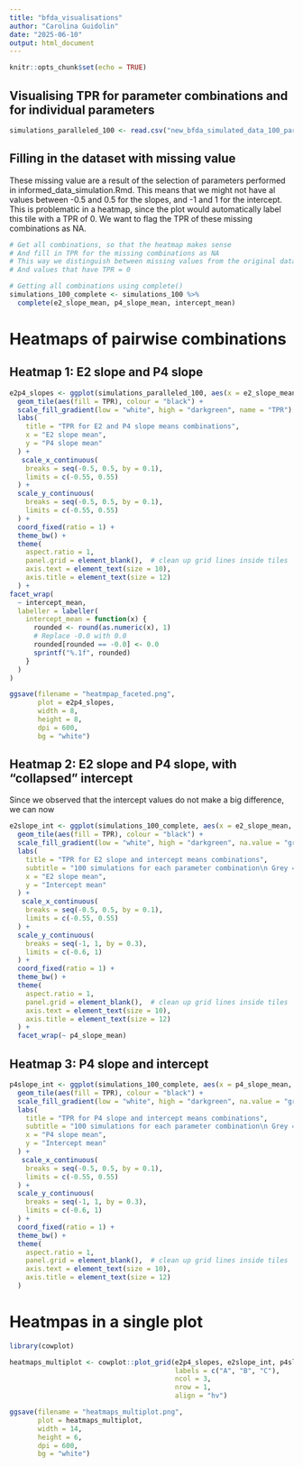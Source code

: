 ```yaml
---
title: "bfda_visualisations"
author: "Carolina Guidolin"
date: "2025-06-10"
output: html_document
---
```


```r
knitr::opts_chunk$set(echo = TRUE)
```

## Visualising TPR for parameter combinations and for individual parameters 

```r
simulations_paralleled_100 <- read.csv("new_bfda_simulated_data_100_parallelised.csv")
```

## Filling in the dataset with missing value
These missing value are a result of the selection of parameters performed in informed_data_simulation.Rmd. This means that we might not have al values between -0.5 and 0.5 for the slopes, and -1 and 1 for the intercept. This is problematic in a heatmap, since the plot would automatically label this tile with a TPR of 0. We want to flag the TPR of these missing combinations as NA.
```r
# Get all combinations, so that the heatmap makes sense
# And fill in TPR for the missing combinations as NA
# This way we distinguish between missing values from the original dataset
# And values that have TPR = 0 

# Getting all combinations using complete()
simulations_100_complete <- simulations_100 %>%
  complete(e2_slope_mean, p4_slope_mean, intercept_mean)

```

# Heatmaps of pairwise combinations

## Heatmap 1: E2 slope and P4 slope
```r
e2p4_slopes <- ggplot(simulations_paralleled_100, aes(x = e2_slope_mean, y = p4_slope_mean)) +
  geom_tile(aes(fill = TPR), colour = "black") +
  scale_fill_gradient(low = "white", high = "darkgreen", name = "TPR") +
  labs(
    title = "TPR for E2 and P4 slope means combinations",
    x = "E2 slope mean",
    y = "P4 slope mean"
  ) +
   scale_x_continuous(
    breaks = seq(-0.5, 0.5, by = 0.1),
    limits = c(-0.55, 0.55)
  ) +
  scale_y_continuous(
    breaks = seq(-0.5, 0.5, by = 0.1),
    limits = c(-0.55, 0.55)
  ) +
  coord_fixed(ratio = 1) +
  theme_bw() +
  theme(
    aspect.ratio = 1,
    panel.grid = element_blank(),  # clean up grid lines inside tiles
    axis.text = element_text(size = 10),
    axis.title = element_text(size = 12)
  ) + 
facet_wrap(
  ~ intercept_mean,
  labeller = labeller(
    intercept_mean = function(x) {
      rounded <- round(as.numeric(x), 1)
      # Replace -0.0 with 0.0
      rounded[rounded == -0.0] <- 0.0
      sprintf("%.1f", rounded)
    }
  )
)

ggsave(filename = "heatmpap_faceted.png",
       plot = e2p4_slopes,
       width = 8, 
       height = 8,
       dpi = 600, 
       bg = "white")
```

## Heatmap 2: E2 slope and P4 slope, with "collapsed" intercept
Since we observed that the intercept values do not make a big difference, we can now 
```r
e2slope_int <- ggplot(simulations_100_complete, aes(x = e2_slope_mean, y = intercept_mean)) +
  geom_tile(aes(fill = TPR), colour = "black") +
  scale_fill_gradient(low = "white", high = "darkgreen", na.value = "grey80", name = "TPR") +
  labs(
    title = "TPR for E2 slope and intercept means combinations",
    subtitle = "100 simulations for each parameter combination\n Grey = missing data",
    x = "E2 slope mean",
    y = "Intercept mean"
  ) +
   scale_x_continuous(
    breaks = seq(-0.5, 0.5, by = 0.1),
    limits = c(-0.55, 0.55)
  ) +
  scale_y_continuous(
    breaks = seq(-1, 1, by = 0.3),
    limits = c(-0.6, 1)
  ) +
  coord_fixed(ratio = 1) +
  theme_bw() +
  theme(
    aspect.ratio = 1,
    panel.grid = element_blank(),  # clean up grid lines inside tiles
    axis.text = element_text(size = 10),
    axis.title = element_text(size = 12)
  ) + 
  facet_wrap(~ p4_slope_mean)
```
## Heatmap 3: P4 slope and intercept
```r
p4slope_int <- ggplot(simulations_100_complete, aes(x = p4_slope_mean, y = intercept_mean)) +
  geom_tile(aes(fill = TPR), colour = "black") +
  scale_fill_gradient(low = "white", high = "darkgreen", na.value = "grey80", name = "TPR") +
  labs(
    title = "TPR for P4 slope and intercept means combinations",
    subtitle = "100 simulations for each parameter combination\n Grey = missing data",
    x = "P4 slope mean",
    y = "Intercept mean"
  ) +
   scale_x_continuous(
    breaks = seq(-0.5, 0.5, by = 0.1),
    limits = c(-0.55, 0.55)
  ) +
  scale_y_continuous(
    breaks = seq(-1, 1, by = 0.3),
    limits = c(-0.6, 1)
  ) +
  coord_fixed(ratio = 1) +
  theme_bw() +
  theme(
    aspect.ratio = 1,
    panel.grid = element_blank(),  # clean up grid lines inside tiles
    axis.text = element_text(size = 10),
    axis.title = element_text(size = 12)
  )
```

# Heatmpas in a single plot
```r
library(cowplot)

heatmaps_multiplot <- cowplot::plot_grid(e2p4_slopes, e2slope_int, p4slope_int,
                                         labels = c("A", "B", "C"),
                                         ncol = 3,
                                         nrow = 1, 
                                         align = "hv")

ggsave(filename = "heatmaps_multiplot.png",
       plot = heatmaps_multiplot,
       width = 14, 
       height = 6,
       dpi = 600, 
       bg = "white")
```

